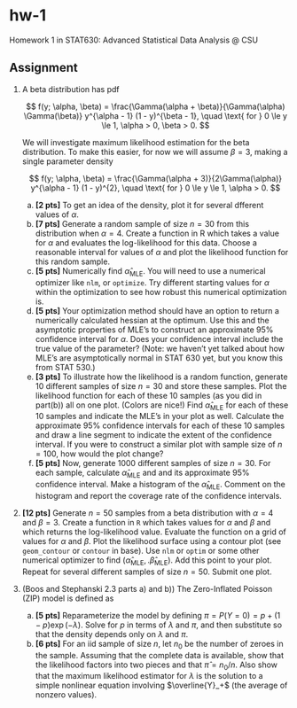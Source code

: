 # hw-1

Homework 1 in STAT630: Advanced Statistical Data Analysis @ CSU

## Assignment

1. A beta distribution has pdf
    
    $$
    f(y; \alpha, \beta) = \frac{\Gamma(\alpha + \beta)}{\Gamma(\alpha) \Gamma(\beta)} y^{\alpha - 1} (1 - y)^{\beta - 1}, \quad \text{ for } 0 \le y \le 1, \alpha > 0, \beta > 0.
    $$
    
    We will investigate maximum likelihood estimation for the beta distribution. To make this easier, for now we will assume $\beta = 3$, making a single parameter density
    
    $$
    f(y; \alpha, \beta) = \frac{\Gamma(\alpha + 3)}{2\Gamma(\alpha)} y^{\alpha - 1} (1 - y)^{2}, \quad \text{ for } 0 \le y \le 1, \alpha > 0.
    $$
    
    a) **[2 pts]** To get an idea of the density, plot it for several dfferent values of $\alpha$.
    b) **[7 pts]** Generate a random sample of size $n = 30$ from this distribution when $\alpha = 4$. Create a function in R which takes a value for $\alpha$ and evaluates the log-likelihood for this data. Choose a reasonable interval for values of $\alpha$ and plot the likelihood function for this random sample.
    c) **[5 pts]** Numerically find $\hat{\alpha}_{\text{MLE}}$. You will need to use a numerical optimizer like `nlm`, or `optimize`. Try different starting values for $\alpha$ within the optimization to see how robust this numerical optimization is.
    d) **[5 pts]** Your optimization method should have an option to return a numerically calculated hessian at the optimum. Use this and the asymptotic properties of MLE's to construct an approximate 95% confidence interval for $\alpha$. Does your confidence interval include the true value of the parameter? (Note: we haven't yet talked about how MLE's are asymptotically normal in STAT 630 yet, but you know this from STAT 530.)
    e) **[3 pts]** To illustrate how the likelihood is a random function, generate 10 different samples of size $n = 30$ and store these samples. Plot the likelihood function for each of these 10 samples (as you did in part(b)) all on one plot. (Colors are nice!) Find $\hat{\alpha}_{\text{MLE}}$ for each of these 10 samples and indicate the MLE's in your plot as well. Calculate the approximate 95% confidence intervals for each of these 10 samples and draw a line segment to indicate the extent of the confidence interval. If you were to construct a similar plot with sample size of $n = 100$, how would the plot change?
    f) **[5 pts]** Now, generate 1000 different samples of size $n = 30$. For each sample, calculate $\hat{\alpha}_{\text{MLE}}$ and and its approximate 95% confidence interval. Make a histogram of the $\hat{\alpha}_{\text{MLE}}$. Comment on the histogram and report the coverage rate of the confidence intervals.
    
2. **[12 pts]** Generate $n = 50$ samples from a beta distribution with $\alpha = 4$ and $\beta = 3$. Create a function in `R` which takes values for $\alpha$ and $\beta$ and which returns the log-likelihood value. Evaluate the function on a grid of values for $\alpha$ and $\beta$. Plot the likelihood surface using a contour plot (see `geom_contour` or `contour` in base). Use `nlm` or `optim` or some other numerical optimizer to find $(\hat{\alpha}_{\text{MLE}},. \hat{\beta}_{\text{MLE}})$. Add this point to your plot. Repeat for several different samples of size $n = 50$. Submit one plot.
    
3. (Boos and Stephanski 2.3 parts a) and b)) The Zero-Inflated Poisson (ZIP) model is defined as
    \begin{align*}
    P(Y = 0) &= p + (1 - p) \exp(-\lambda) \\
    P(Y = y) &= (1 - p)\frac{\lambda^y\exp(-\lambda)}{y!}, \quad y = 1, 2, \dots.
    \end{align*}
    
    a) **[5 pts]** Reparameterize the model by defining $\pi = P(Y = 0) = p + (1 - p) \exp(-\lambda)$. Solve for $p$ in terms of $\lambda$ and $\pi$, and then substitute so that the density depends only on $\lambda$ and $\pi$.
    b) **[6 pts]** For an iid sample of size $n$, let $n_0$ be the number of zeroes in the sample. Assuming that the complete data is available, show that the likelihood factors into two pieces and that $\hat{\pi} = n_0 / n$. Also show that the maximum likelihood estimator for $\lambda$ is the solution to a simple nonlinear equation involving $\overline{Y}_+$ (the average of nonzero values).